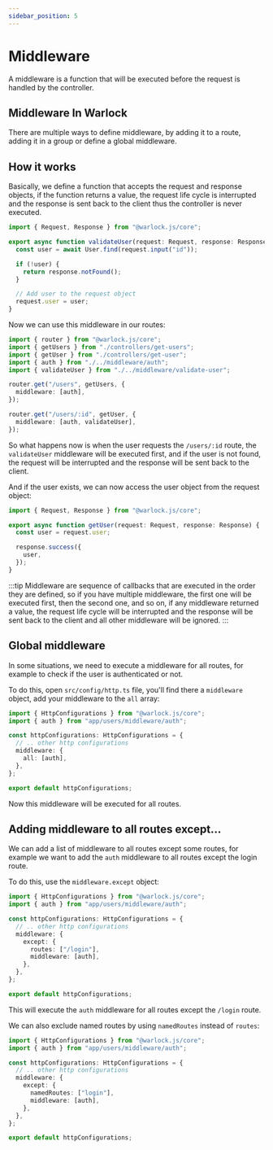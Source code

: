 ```yaml
---
sidebar_position: 5
---
```


# Middleware

A middleware is a function that will be executed before the request is handled by the controller.

## Middleware In Warlock

There are multiple ways to define middleware, by adding it to a route, adding it in a group or define a global middleware.

## How it works

Basically, we define a function that accepts the request and response objects, if the function returns a value, the request life cycle is interrupted and the response is sent back to the client thus the controller is never executed.

```ts title="src/app/users/middleware/validate-user.ts"
import { Request, Response } from "@warlock.js/core";

export async function validateUser(request: Request, response: Response) {
  const user = await User.find(request.input("id"));

  if (!user) {
    return response.notFound();
  }

  // Add user to the request object
  request.user = user;
}
```

Now we can use this middleware in our routes:

```ts {5,12} title="src/app/users/routes.ts"
import { router } from "@warlock.js/core";
import { getUsers } from "./controllers/get-users";
import { getUser } from "./controllers/get-user";
import { auth } from "./../middleware/auth";
import { validateUser } from "./../middleware/validate-user";

router.get("/users", getUsers, {
  middleware: [auth],
});

router.get("/users/:id", getUser, {
  middleware: [auth, validateUser],
});
```

So what happens now is when the user requests the `/users/:id` route, the `validateUser` middleware will be executed first, and if the user is not found, the request will be interrupted and the response will be sent back to the client.

And if the user exists, we can now access the user object from the request object:

```ts {2} title="src/app/users/controllers/get-user.ts"
import { Request, Response } from "@warlock.js/core";

export async function getUser(request: Request, response: Response) {
  const user = request.user;

  response.success({
    user,
  });
}
```

:::tip
Middleware are sequence of callbacks that are executed in the order they are defined, so if you have multiple middleware, the first one will be executed first, then the second one, and so on, if any middleware returned a value, the request life cycle will be interrupted and the response will be sent back to the client and all other middleware will be ignored.
:::

## Global middleware

In some situations, we need to execute a middleware for all routes, for example to check if the user is authenticated or not.

To do this, open `src/config/http.ts` file, you'll find there a `middleware` object, add your middleware to the `all` array:

```ts {2,7} title="src/config/http.ts"
import { HttpConfigurations } from "@warlock.js/core";
import { auth } from "app/users/middleware/auth";

const httpConfigurations: HttpConfigurations = {
  // .. other http configurations
  middleware: {
    all: [auth],
  },
};

export default httpConfigurations;
```

Now this middleware will be executed for all routes.

## Adding middleware to all routes except...

We can add a list of middleware to all routes except some routes, for example we want to add the `auth` middleware to all routes except the login route.

To do this, use the `middleware.except` object:

```ts {2,7} title="src/config/http.ts"
import { HttpConfigurations } from "@warlock.js/core";
import { auth } from "app/users/middleware/auth";

const httpConfigurations: HttpConfigurations = {
  // .. other http configurations
  middleware: {
    except: {
      routes: ["/login"],
      middleware: [auth],
    },
  },
};

export default httpConfigurations;
```

This will execute the `auth` middleware for all routes except the `/login` route.

We can also exclude named routes by using `namedRoutes` instead of `routes`:

```ts {2,7} title="src/config/http.ts"
import { HttpConfigurations } from "@warlock.js/core";
import { auth } from "app/users/middleware/auth";

const httpConfigurations: HttpConfigurations = {
  // .. other http configurations
  middleware: {
    except: {
      namedRoutes: ["login"],
      middleware: [auth],
    },
  },
};

export default httpConfigurations;
```
